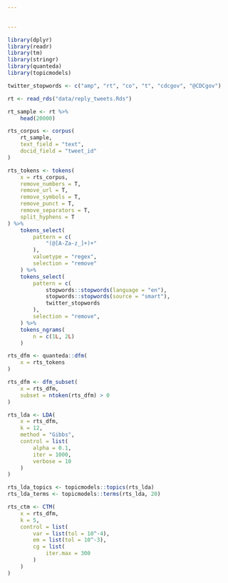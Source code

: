 ```yaml
---
    

---
```



```r
library(dplyr)
library(readr)
library(tm)
library(stringr)
library(quanteda)
library(topicmodels)

twitter_stopwords <- c("amp", "rt", "co", "t", "cdcgov", "@CDCgov")

rt <- read_rds("data/reply_tweets.Rds")
```


```r
rt_sample <- rt %>%
    head(20000)
```

```r
rts_corpus <- corpus(
    rt_sample,
    text_field = "text",
    docid_field = "tweet_id"
)

rts_tokens <- tokens(
    x = rts_corpus,
    remove_numbers = T,
    remove_url = T,
    remove_symbols = T,
    remove_punct = T,
    remove_separators = T,
    split_hyphens = T
) %>%
    tokens_select(
        pattern = c(
            "(@[A-Za-z_]+)+"
        ),
        valuetype = "regex",
        selection = "remove"
    ) %>%
    tokens_select(
        pattern = c(
            stopwords::stopwords(language = "en"),
            stopwords::stopwords(source = "smart"),
            twitter_stopwords
        ),
        selection = "remove",
    ) %>%
    tokens_ngrams(
        n = c(1L, 2L)
    )
```

```r
rts_dfm <- quanteda::dfm(
    x = rts_tokens
)

rts_dfm <- dfm_subset(
    x = rts_dfm,
    subset = ntoken(rts_dfm) > 0
)
```

```r
rts_lda <- LDA(
    x = rts_dfm,
    k = 12,
    method = "Gibbs",
    control = list(
        alpha = 0.1,
        iter = 1000,
        verbose = 10
    )
)
```

```r
rts_lda_topics <- topicmodels::topics(rts_lda)
rts_lda_terms <- topicmodels::terms(rts_lda, 20)
```

```r
rts_ctm <- CTM(
    x = rts_dfm,
    k = 5,
    control = list(
        var = list(tol = 10^-4),
        em = list(tol = 10^-3),
        cg = list(
            iter.max = 300
        )
    )
)
```